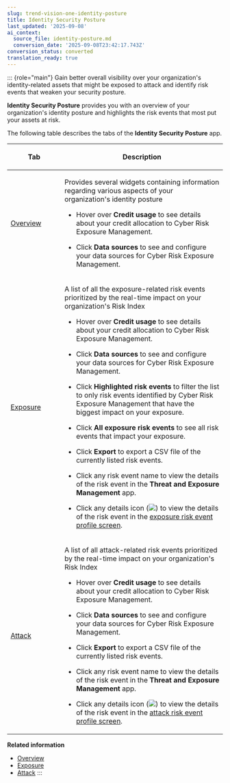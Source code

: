 ```yaml
---
slug: trend-vision-one-identity-posture
title: Identity Security Posture
last_updated: '2025-09-08'
ai_context:
  source_file: identity-posture.md
  conversion_date: '2025-09-08T23:42:17.743Z'
conversion_status: converted
translation_ready: true
---
```


::: {role="main"}
Gain better overall visibility over your organization's identity-related assets that might be exposed to attack and identify risk events that weaken your security posture.

**Identity Security Posture** provides you with an overview of your organization's identity posture and highlights the risk events that most put your assets at risk.

The following table describes the tabs of the **Identity Security Posture** app.

<table>
<colgroup>
<col style="width: 25%" />
<col style="width: 75%" />
</colgroup>
<thead>
<tr>
<th><p>Tab</p></th>
<th><p>Description</p></th>
</tr>
</thead>
<tbody>
<tr>
<td><p><a href="trend-vision-one-overview">Overview</a></p></td>
<td><p>Provides several widgets containing information regarding various aspects of your organization's identity posture</p>
<ul>
<li><p>Hover over <strong>Credit usage</strong> to see details about your credit allocation to Cyber Risk Exposure Management.</p></li>
<li><p>Click <strong>Data sources</strong> to see and configure your data sources for Cyber Risk Exposure Management.</p></li>
</ul></td>
</tr>
<tr>
<td><p><a href="trend-vision-one-exposure">Exposure</a></p></td>
<td><p>A list of all the exposure-related risk events prioritized by the real-time impact on your organization's Risk Index</p>
<ul>
<li><p>Hover over <strong>Credit usage</strong> to see details about your credit allocation to Cyber Risk Exposure Management.</p></li>
<li><p>Click <strong>Data sources</strong> to see and configure your data sources for Cyber Risk Exposure Management.</p></li>
<li><p>Click <strong>Highlighted risk events</strong> to filter the list to only risk events identified by Cyber Risk Exposure Management that have the biggest impact on your exposure.</p></li>
<li><p>Click <strong>All exposure risk events</strong> to see all risk events that impact your exposure.</p></li>
<li><p>Click <strong>Export</strong> to export a CSV file of the currently listed risk events.</p></li>
<li><p>Click any risk event name to view the details of the risk event in the <strong>Threat and Exposure Management</strong> app.</p></li>
<li><p>Click any details icon (<img src="./images/details_icon=f45ada04-b746-40a7-a5f4-2166c059213c.webp" />) to view the details of the risk event in the <a href="trend-vision-one-exposure-risk-event-profile">exposure risk event profile screen</a>.</p></li>
</ul></td>
</tr>
<tr>
<td><p><a href="trend-vision-one-attack">Attack</a></p></td>
<td><p>A list of all attack-related risk events prioritized by the real-time impact on your organization's Risk Index</p>
<ul>
<li><p>Hover over <strong>Credit usage</strong> to see details about your credit allocation to Cyber Risk Exposure Management.</p></li>
<li><p>Click <strong>Data sources</strong> to see and configure your data sources for Cyber Risk Exposure Management.</p></li>
<li><p>Click <strong>Export</strong> to export a CSV file of the currently listed risk events.</p></li>
<li><p>Click any risk event name to view the details of the risk event in the <strong>Threat and Exposure Management</strong> app.</p></li>
<li><p>Click any details icon (<img src="./images/details_icon=f45ada04-b746-40a7-a5f4-2166c059213c.webp" />) to view the details of the risk event in the <a href="trend-vision-one-attack-risk-event-profile">attack risk event profile screen</a>.</p></li>
</ul></td>
</tr>
</tbody>
</table>

**Related information**

- [Overview](overview.md "Quickly review your organization's identity-related assets that might be exposed to attack and identify risk events that weaken your security posture.")
- [Exposure](exposure.md "View exposure-related risk events that possibly impact your organization's identity posture.")
- [Attack](attack.md "View attack-related risk events that could impact your organization's identity posture.")
:::
